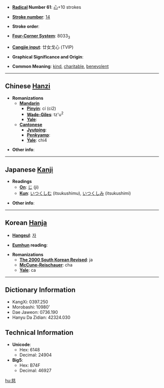 * '''[[Wiktionary:Chinese radical index| Radical]] Number 61''': [[Wiktionary:Chinese radical index 心|心]]+10 strokes

* '''[[Wiktionary:Chinese total strokes index|Stroke number]]''': [[Wiktionary:Chinese total strokes index 14|14]]

* '''Stroke order''': 

* '''[[Wiktionary:Chinese four corner index|Four-Corner System]]''': 8033<sub>3</sub>

* '''[[Wiktionary:Chinese Cangjie index|Cangjie input]]''': 廿女戈心 (TVIP)

* '''Graphical Significance and Origin''': 

* '''Common Meaning''': [[kind]], [[charitable]], [[benevolent]]

----

== Chinese [[Hanzi]] ==

* '''Romanizations'''
** '''[[Mandarin]]'''
*** '''[[Pinyin]]''': cí (ci2)
*** '''[[Wade-Giles]]''': tz'u<sup>2</sup>
*** '''[[Yale]]''': 
** '''[[Cantonese]]'''
*** '''[[Jyutping]]''':
*** '''[[Penkyamp]]''': 
*** '''[[Yale]]''': chi4

* '''Other info''': 

----

== Japanese [[Kanji]] ==

* '''Readings'''
** '''[[On]]''': [[じ]] (ji)
** '''[[Kun]]''': [[いつくしむ]] (itsukushimu), [[いつくしみ]] (itsukushimi)

* '''Other info''':  

----

== Korean [[Hanja]] ==

* '''[[Hangeul]]''': [[자]]

* '''[[Eumhun]] reading''': 

* '''Romanizations'''
** '''[[The 2000 South Korean Revised Romanization|The 2000 South Korean Revised]]''': ja
** '''[[McCune-Reischauer]]''': cha
** '''[[Yale]]''': ca

----

== Dictionary Information ==

* KangXi: 0397.250
* Morobashi: 10980'
* Dae Jaweon: 0736.190
* Hanyu Da Zidian: 42324.030

== Technical Information ==

* '''Unicode''':
** Hex: 6148
** Decimal: 24904
* '''Big5''':
** Hex: B74F
** Decimal: 46927

[[hu:慈]]